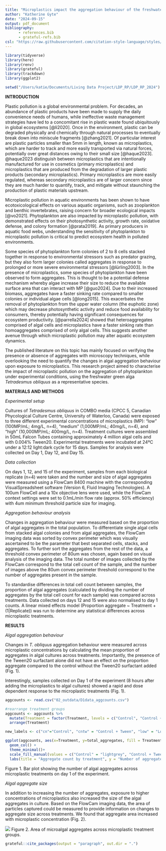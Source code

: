 ```yaml
---
title: "Microplastics impact the aggregation behaviour of the freshwater green alga *Tetradesmus obliquus*"
author: "Katherine Gyte"
date: "2024-09-15"
output: pdf_document
bibliography: 
      - references.bib
      - grateful-refs.bib
csl: "https://raw.githubusercontent.com/citation-style-language/styles/master/ecology-letters.csl"
---
```


```r
library(tidyverse)
library(here)
library(renv)
library(grateful)
library(trackdown)
library(ggplot2)

setwd("/Users/katie/Documents/Living Data Project/LDP_RP/LDP_RP_2024")
```

**INTRODUCTION**

Plastic pollution is a global environmental problem. For decades, an abundance of plastic products have been made to supply the daily convenience needs of humans, while ineffective waste management strategies have led to a concomitant rise in plastic waste found ubiquitously in global ecosystems [@li2020]. Once in the environment, plastic can be degraded physically and chemically through natural processes to eventually break down into miniscule fragments [@zhang2021]. Of particular interest are plastic particles smaller than 5mm in length, known as microplastics, which are harder to track and more easily transported via natural forces, potentially over great distances owing to their small size [@haque2023]. @haque2023 distinguish between microplastics that are intentionally manufactured for use in cosmetics (primary microplastics) and microplastics that are produced from the degradation of larger plastic products (secondary microplastics). Primary microplastics are more easily regulated, whereas secondary microplastics are of larger concern since they are much harder to quantify, track, and mitigate without staunching the production of plastic materials upstream.

Microplastic pollution in aquatic environments has been shown to have ecotoxicological effects on various aquatic organisms, such as zooplankton and benthic invertebrates, raising concern for broader ecological impacts [@vo2021]. Phytoplankton are also impacted by microplastic pollution, with demonstrated effects on their photosynthetic activity, growth rate, oxidative defense, and colony formation [@prata2019]. As primary producers in aquatic food webs, understanding the sensitivity of phytoplankton to microplastic pollution is critical to predict ecosystem health in polluted environments.

Some species of phytoplankton form colonies of 2 to 8 cells stacked together in response to environmental stressors such as predator grazing, but they also form larger colonies called aggregates in response to prolonged or more severe environmental stressors [@lürling2003]. In the presence of microplastics, some species of phytoplankton have been observed to form aggregates. This is thought to be a potential defense mechanism whereby algae increase their size to reduce the available surface area that can interact with MP [@guo2024]. Due to their increased biomass, aggregates have a faster sinking rate compared to smaller colonies or individual algae cells [@long2015]. This exacerbates the removal of phytoplankton from the upper water column (the euphotic zone) which may decrease photosynthetic activity and reduce food availability for consumers, thereby potentially having significant consequences for ecosystem productivity. [@parrella2024] showed that heteroaggregates comprised of algal cells and microplastics have a faster sinking rate than homoaggregates comprised of only algal cells. This suggests another avenue through which microplastic pollution may alter aquatic ecosystem dynamics.

The published literature on this topic has mainly focused on verifying the presence or absence of aggregates with microscopy techniques, while overlooking the need to quantify the changes in algal aggregation behaviour upon exposure to microplastics. This research project aimed to characterise the impact of microplastic pollution on the aggregation of phytoplankton under experimental conditions, using the freshwater green alga *Tetradesmus obliquus* as a representative species.

**MATERIALS AND METHODS**

*Experimental setup*

Cultures of *Tetradesmus obliquus* in COMBO media (CPCC 5, Canadian Phycological Culture Centre, University of Waterloo, Canada) were exposed to three different experimental concentrations of microplastics (MP): “low” (100MP/mL; 4mg/L, n=4), “medium” (1,000MP/mL; 40mg/L, n=4), and “high” (10,000MP/mL; 400mg/L, n=4). Treatment cultures were assembled in 50mL Falcon Tubes containing approximately 4 million algal cells and with 0.004% Tween20. Experimental treatments were incubated at 24ºC under a 12:12 light:dark cycle for 15 days. Samples for analysis were collected on Day 1, Day 12, and Day 15.

*Data collection*

On days 1, 12, and 15 of the experiment, samples from each biological replicate (n=4) were taken and the number and size of algal aggregates were measured using a FlowCam 8400 machine with the corresponding VisualSpreadsheet software (Version 6, Fluid Imaging Technologies). A 100um FlowCell and a 10x objective lens were used, while the FlowCam context settings were set to 0.1mL/min flow rate (approx. 50% efficiency) with 4um minimum threshold particle size for imaging.

*Aggregation behaviour analysis*

Changes in aggregation behaviour were measured based on the proportion of algal aggregates in the total population. To differentiate single algal cells from stacked algal colonies and from algal aggregates, the FlowCam imaging data was sorted by convex perimeter which was visually ascertained to be the parameter that best separated cells, stacks, and aggregates. To further sort the aggregates from the rest of the data, a threshold convex perimeter of 80um was chosen, again based on visual analysis of the imaging data. The total number of images collected by the FlowCam correspond to the total cell count of the sample, and the number of images above the 80um convex perimeter threshold correspond to the number of aggregates present in the sample.

To standardise differences in total cell count between samples, the proportion of algal aggregates (calculated by dividing the number of aggregates by the total cell count for each sample) was compared across treatments. Data collected on days 12 and 15 were also normalised to day 1 counts. A linear mixed effects model (Proportion aggregate \~ Treatment + (1\|Replicate)) was run to determine any statistical differences across microplastic treatments.

**RESULTS**

*Algal aggregation behaviour*

Changes in *T. obliquus* aggregation behaviour were measured across microplastic concentrations by calculating the mean proportion of aggregates in algal cultures across treatments. Importantly, the presence of the Tween20 surfactant alone did not have an effect on the proportion aggregate compared to the control without the Tween20 surfactant added (Fig. 1).

Interestingly, samples collected on Day 1 of the experiment (8 hours after adding the microplastics to algal cultures) showed a rapid and dose dependent response to the microplastic treatments (Fig. 1).

```r
aggcounts <- read.csv("02_outdata/D1data_aggcounts.csv")

#rearrange treatment groups
aggcounts <- aggcounts %>% 
  mutate(Treatment = factor(Treatment, levels = c("Control", "Control + Tween", "Low", "Medium", "High"))) %>%
  arrange(Treatment)

new_labels <- c("cn"="Control", "cntw" = "Control + Tween", "low" = "Low MP", "med" = "Medium MP", "high" = "High MP")

ggplot(aggcounts, aes(x=Treatment, y=total_aggregates, fill = Treatment)) +
  geom_col() +
  theme_minimal()+
  scale_fill_manual(values = c("Control" = "lightgrey", "Control + Tween" = "darkgrey", "Low" = "lightblue", "Medium" = "deepskyblue", "High" = "blue"), labels = new_labels) +
  labs(title = "Aggregate count by treatment", y = "Number of aggregates per replicate")
```

Figure 1. Bar plot showing the number of algal aggregates across microplastic treatments on day 1 of the experiment.

*Algal aggregate size*

In addition to increasing the number of aggregates, exposure to higher concentrations of microplastics also increased the size of the algal aggregates in culture. Based on the FlowCam imaging data, the area of particles captured could be measured to provide information on changes to aggregate size across treatments. We found that aggregate area increased with microplastic concentration (Fig. 2).

![](../03_figures/nod1.agg.area.png) Figure 2. Area of microalgal aggregates across microplastic treatment groups.

```r
grateful::cite_packages(output = "paragraph", out.dir = ".")
```
